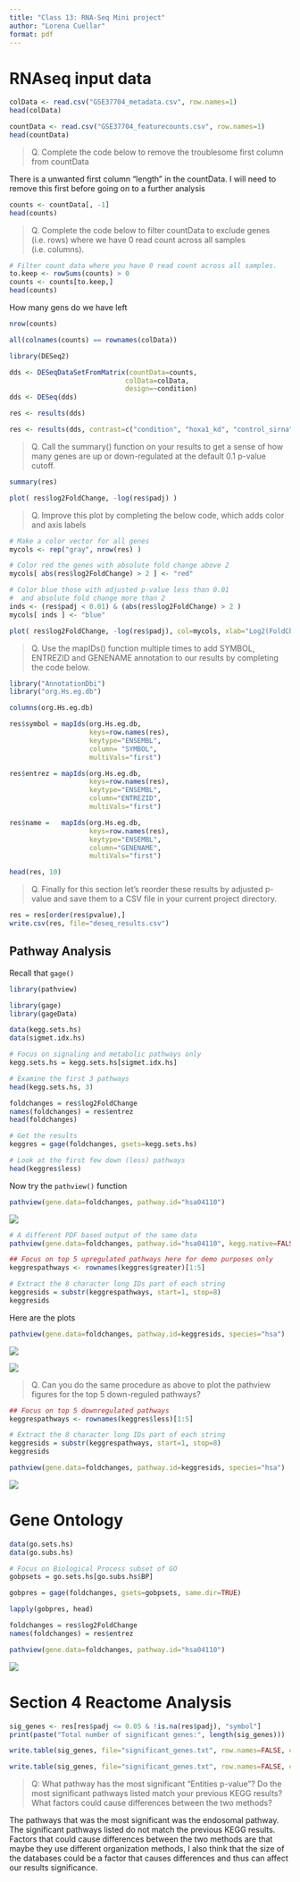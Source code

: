 ```yaml
---
title: "Class 13: RNA-Seq Mini project"
author: "Lorena Cuellar"
format: pdf
---
```




# RNAseq input data

```r
colData <- read.csv("GSE37704_metadata.csv", row.names=1)
head(colData)
```

```r
countData <- read.csv("GSE37704_featurecounts.csv", row.names=1)
head(countData)
```

> Q. Complete the code below to remove the troublesome first column from countData

There is a unwanted first column "length" in the countData. I will need to remove this first before going on to a further analysis

```r
counts <- countData[, -1]
head(counts)
```

> Q. Complete the code below to filter countData to exclude genes (i.e. rows) where we have 0 read count across all samples (i.e. columns).

```r
# Filter count data where you have 0 read count across all samples.
to.keep <- rowSums(counts) > 0
counts <- counts[to.keep,]
head(counts)
```

How many gens do we have left

```r
nrow(counts)
```

```r
all(colnames(counts) == rownames(colData))
```

```r
library(DESeq2)
```

```r
dds <- DESeqDataSetFromMatrix(countData=counts,
                             colData=colData,
                             design=~condition)
dds <- DESeq(dds)
```

```r
res <- results(dds)
```

```r
res <- results(dds, contrast=c("condition", "hoxa1_kd", "control_sirna"))
```

> Q. Call the summary() function on your results to get a sense of how many genes are up or down-regulated at the default 0.1 p-value cutoff.

```r

summary(res)
```

```r
plot( res$log2FoldChange, -log(res$padj) )
```

> Q. Improve this plot by completing the below code, which adds color and axis labels

```r
# Make a color vector for all genes
mycols <- rep("gray", nrow(res) )

# Color red the genes with absolute fold change above 2
mycols[ abs(res$log2FoldChange) > 2 ] <- "red"

# Color blue those with adjusted p-value less than 0.01
#  and absolute fold change more than 2
inds <- (res$padj < 0.01) & (abs(res$log2FoldChange) > 2 )
mycols[ inds ] <- "blue"

plot( res$log2FoldChange, -log(res$padj), col=mycols, xlab="Log2(FoldChange)", ylab="-Log(P-value)" )

```

> Q. Use the mapIDs() function multiple times to add SYMBOL, ENTREZID and GENENAME annotation to our results by completing the code below.

```r
library("AnnotationDbi")
library("org.Hs.eg.db")

columns(org.Hs.eg.db)

res$symbol = mapIds(org.Hs.eg.db,
                    keys=row.names(res), 
                    keytype="ENSEMBL",
                    column= "SYMBOL",
                    multiVals="first")

res$entrez = mapIds(org.Hs.eg.db,
                    keys=row.names(res),
                    keytype="ENSEMBL",
                    column="ENTREZID",
                    multiVals="first")

res$name =   mapIds(org.Hs.eg.db,
                    keys=row.names(res),
                    keytype="ENSEMBL",
                    column="GENENAME",
                    multiVals="first")

head(res, 10)
```

> Q. Finally for this section let's reorder these results by adjusted p-value and save them to a CSV file in your current project directory.

```r
res = res[order(res$pvalue),]
write.csv(res, file="deseq_results.csv")
```

## Pathway Analysis

Recall that `gage()`

```r
library(pathview)
```

```r
library(gage)
library(gageData)

data(kegg.sets.hs)
data(sigmet.idx.hs)

# Focus on signaling and metabolic pathways only
kegg.sets.hs = kegg.sets.hs[sigmet.idx.hs]

# Examine the first 3 pathways
head(kegg.sets.hs, 3)
```

```r
foldchanges = res$log2FoldChange
names(foldchanges) = res$entrez
head(foldchanges)
```

```r
# Get the results
keggres = gage(foldchanges, gsets=kegg.sets.hs)
```

```r
# Look at the first few down (less) pathways
head(keggres$less)
```
Now try the `pathview()` function

```r
pathview(gene.data=foldchanges, pathway.id="hsa04110")

```


![](hsa04110.pathview.png)

```r
# A different PDF based output of the same data
pathview(gene.data=foldchanges, pathway.id="hsa04110", kegg.native=FALSE)
```

```r
## Focus on top 5 upregulated pathways here for demo purposes only
keggrespathways <- rownames(keggres$greater)[1:5]

# Extract the 8 character long IDs part of each string
keggresids = substr(keggrespathways, start=1, stop=8)
keggresids
```


Here are the plots

```r
pathview(gene.data=foldchanges, pathway.id=keggresids, species="hsa")
```

![](hsa04640.pathview.png)

![](hsa00140.pathview.png)


> Q. Can you do the same procedure as above to plot the pathview figures for the top 5 down-reguled pathways?

```r
## Focus on top 5 downregulated pathways 
keggrespathways <- rownames(keggres$less)[1:5]

# Extract the 8 character long IDs part of each string
keggresids = substr(keggrespathways, start=1, stop=8)
keggresids
```


```r
pathview(gene.data=foldchanges, pathway.id=keggresids, species="hsa")

```

![](hsa04110.pathview.png)

# Gene Ontology

```r
data(go.sets.hs)
data(go.subs.hs)

# Focus on Biological Process subset of GO
gobpsets = go.sets.hs[go.subs.hs$BP]

gobpres = gage(foldchanges, gsets=gobpsets, same.dir=TRUE)

lapply(gobpres, head)
```

```r
foldchanges = res$log2FoldChange
names(foldchanges) = res$entrez

pathview(gene.data=foldchanges, pathway.id="hsa04110")

```
![](hsa04110.pathview.png)


# Section 4 Reactome Analysis

```r
sig_genes <- res[res$padj <= 0.05 & !is.na(res$padj), "symbol"]
print(paste("Total number of significant genes:", length(sig_genes)))
```

```r
write.table(sig_genes, file="significant_genes.txt", row.names=FALSE, col.names=FALSE, quote=FALSE)
```


```r
write.table(sig_genes, file="significant_genes.txt", row.names=FALSE, col.names=FALSE, quote=FALSE)
```


> Q: What pathway has the most significant “Entities p-value”? Do the most significant pathways listed match your previous KEGG results? What factors could cause differences between the two methods?

The pathways that was the most significant was the endosomal pathway. The significant pathways listed do not match the previous KEGG results. Factors that could cause differences between the two methods are that maybe they use different organization methods, I also think that the size of the databases could be a factor that causes differences and thus can affect our results significance.


